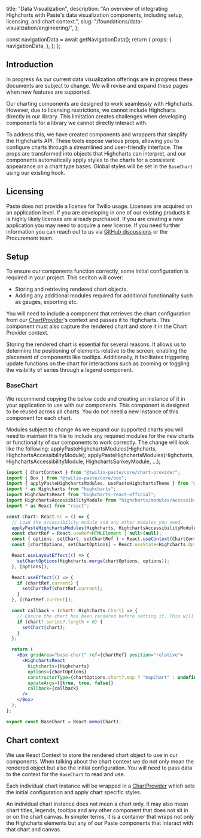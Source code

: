   title: "Data Visualization",
  description: "An overview of integrating Highcharts with Paste's data visualization components, including setup, licensing, and chart context.",
  slug: "/foundations/data-visualization/engineering/",
};





  const navigationData = await getNavigationData();
  return {
    props: {
      navigationData,
    },
  };
};

<GenericHeader name={meta.title} description={meta.description} categoryRoute={SidebarCategoryRoutes.FOUNDATIONS}>
  <PageHeaderSeparator>
    <Separator orientation="horizontal" />
  </PageHeaderSeparator>
</GenericHeader>

<contentwrapper>

<PageAside data={mdxHeadings} />

<content>

## Introduction

<Box marginBottom="space60">
  <Callout variant="neutral">
    <CalloutHeading>In progress</CalloutHeading>
    <CalloutText>As our current data visualization offerings are in progress these documents are subject to change. We will revise and expand these pages when new features are supported.</CalloutText>
  </Callout>
</Box>

Our charting components are designed to work seamlessly with Highcharts. However, due to licensing restrictions, we cannot include Highcharts directly in our library. This limitation creates challenges when developing components for a library we cannot directly interact with.

To address this, we have created components and wrappers that simplify the Highcharts API. These tools expose various props, allowing you to configure charts through a streamlined and user-friendly interface. The props are transformed into objects that Highcharts can interpret, and our components automatically apply styles to the charts for a consistent appearance on a chart type bases. Global styles will be set in the `BaseChart` using our existing hook.

## Licensing

Paste does not provide a license for Twilio usage. Licenses are acquired on an application level. If you are developing in one of our existing products it is highly likely licenses are already purchased. If you are creating a new application you may need to acquire a new license. If you need further information you can reach out to us via [GitHub discussions](https://github.com/twilio-labs/paste/discussions/new?category=q-a) or the Procurement team.

## Setup

To ensure our components function correctly, some initial configuration is required in your project. This seciton will cover:
- Storing and retrieving rendered chart objects.
- Adding any additional modules required for additional functionality such as gauges, exporting etc.

You will need to include a component that retrieves the chart configuration from our [ChartProvider](/components/chart-provider)'s context and passes it to Highcharts. This component must also capture the rendered chart and store it in the Chart Provider context.

Storing the rendered chart is essential for several reasons. It allows us to determine the positioning of elements relative to the screen, enabling the placement of components like tooltips. Additionally, it facilitates triggering update functions on the chart for interactions such as zooming or toggling the visibility of series through a legend component.

### BaseChart

We recommend copying the below code and creating an instance of it in your application to use with our components. This component is designed to be reused across all charts. You do not need a new instance of this component for each chart.

<Box marginBottom="space60">
  <Callout variant="warning">
    <CalloutHeading>Modules subject to change</CalloutHeading>
    <CalloutText>As we expand our supported charts you will need to maintain this file to include any required modules for the new charts or functionality of our components to work correctly. The change will look like the following:</CalloutText>
    <CalloutText><InlineCode>applyPasteHighchartsModules(Highcharts, HighchartsAccessibilityModule);</InlineCode></CalloutText>
    <CalloutText><InlineCode>applyPasteHighchartsModules(Highcharts, HighchartsAccessibilityModule, HighchartsSankeyModule, ...);</InlineCode></CalloutText>
  </Callout>
</Box>

```jsx
import { ChartContext } from "@twilio-paste/core/chart-provider";
import { Box } from "@twilio-paste/core/box";
import { applyPasteHighchartsModules, usePasteHighchartsTheme } from "@twilio-paste/core/data-visualization-library";
import * as Highcharts from "highcharts";
import HighchartsReact from "highcharts-react-official";
import HighchartsAccessibilityModule from "highcharts/modules/accessibility";
import * as React from "react";

const Chart: React.FC = () => {
  // Load the accessibility module and any other modules you need.
  applyPasteHighchartsModules(Highcharts, HighchartsAccessibilityModule);
  const chartRef = React.useRef<HTMLElement | null>(null);
  const { options, setChart, setChartRef } = React.useContext(ChartContext);
  const [chartOptions, setChartOptions] = React.useState<Highcharts.Options>(usePasteHighchartsTheme(options));

  React.useLayoutEffect(() => {
    setChartOptions(Highcharts.merge(chartOptions, options));
  }, [options]);

  React.useEffect(() => {
    if (chartRef.current) {
      setChartRef(chartRef.current);
    }
  }, [chartRef.current]);

  const callback = (chart: Highcharts.Chart) => {
    // Ensure the chart has been rendered before setting it. This will cause issues in our components if the series is empty.
    if (chart?.series?.length > 0) {
      setChart(chart);
    }
  };

  return (
    <Box gridArea="base-chart" ref={chartRef} position="relative">
      <HighchartsReact
        highcharts={Highcharts}
        options={chartOptions}
        constructorType={chartOptions.chart?.map ? "mapChart" : undefined}
        updateArgs={[true, true, false]}
        callback={callback}
      />
    </Box>
  );
};

export const BaseChart = React.memo(Chart);
```

## Chart context

We use React Context to store the rendered chart object to use in our components. When talking about the chart context we do not only mean the rendered object but also the initial configuration. You will need to pass data to the context for the `BaseChart` to read and use.

Each individual chart instance will be wrapped in a [ChartProvider](/components/chart-provider) which sets the initial configuration and apply chart specific styles.

An individual chart instance does not mean a chart only. It may also mean chart titles, legends, tooltips and any other component that does not sit in or on the chart canvas. In simpler terms, it is a container that wraps not only the Highcharts elements but any of our Paste components that interact with that chart and canvas.

</content>

</contentwrapper>
